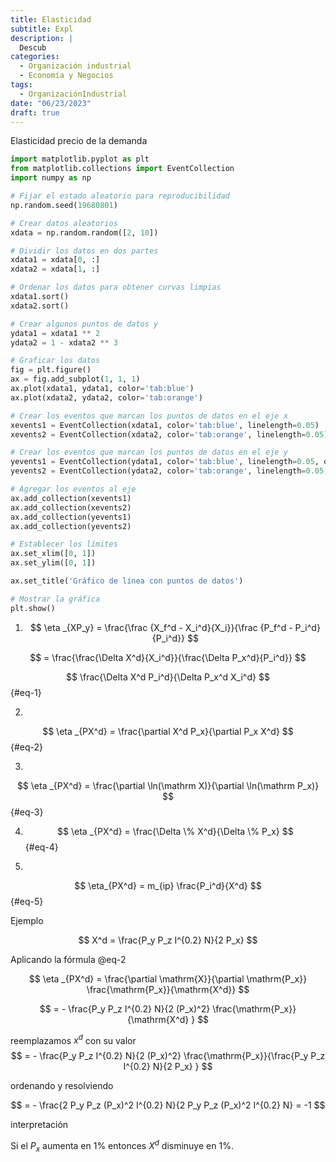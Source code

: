 ```yaml
---
title: Elasticidad
subtitle: Expl
description: |
  Descub
categories:
  - Organización industrial
  - Economía y Negocios
tags:
  - OrganizaciónIndustrial
date: "06/23/2023"
draft: true
---
```


Elasticidad precio de la demanda

```python

import matplotlib.pyplot as plt
from matplotlib.collections import EventCollection
import numpy as np

# Fijar el estado aleatorio para reproducibilidad
np.random.seed(19680801)

# Crear datos aleatorios
xdata = np.random.random([2, 10])

# Dividir los datos en dos partes
xdata1 = xdata[0, :]
xdata2 = xdata[1, :]

# Ordenar los datos para obtener curvas limpias
xdata1.sort()
xdata2.sort()

# Crear algunos puntos de datos y
ydata1 = xdata1 ** 2
ydata2 = 1 - xdata2 ** 3

# Graficar los datos
fig = plt.figure()
ax = fig.add_subplot(1, 1, 1)
ax.plot(xdata1, ydata1, color='tab:blue')
ax.plot(xdata2, ydata2, color='tab:orange')

# Crear los eventos que marcan los puntos de datos en el eje x
xevents1 = EventCollection(xdata1, color='tab:blue', linelength=0.05)
xevents2 = EventCollection(xdata2, color='tab:orange', linelength=0.05)

# Crear los eventos que marcan los puntos de datos en el eje y
yevents1 = EventCollection(ydata1, color='tab:blue', linelength=0.05, orientation='vertical')
yevents2 = EventCollection(ydata2, color='tab:orange', linelength=0.05, orientation='vertical')

# Agregar los eventos al eje
ax.add_collection(xevents1)
ax.add_collection(xevents2)
ax.add_collection(yevents1)
ax.add_collection(yevents2)

# Establecer los límites
ax.set_xlim([0, 1])
ax.set_ylim([0, 1])

ax.set_title('Gráfico de línea con puntos de datos')

# Mostrar la gráfica
plt.show()

```

1.  
$$
\eta _{XP_y} = \frac{\frac {X_f^d - X_i^d}{X_i}}{\frac {P_f^d - P_i^d}{P_i^d}}
$$

$$
= \frac{\frac{\Delta X^d}{X_i^d}}{\frac{\Delta P_x^d}{P_i^d}}
$$

$$
\frac{\Delta X^d P_i^d}{\Delta P_x^d X_i^d}
$$ {#eq-1}

2.  

$$
\eta _{PX^d} = \frac{\partial X^d P_x}{\partial P_x X^d}
$$ {#eq-2}

3.  

$$
\eta _{PX^d} = \frac{\partial \ln(\mathrm X)}{\partial  \ln(\mathrm P_x)}
$$ {#eq-3}

4.   
$$
\eta _{PX^d} = \frac{\Delta \% X^d}{\Delta \% P_x}
$$ {#eq-4}

1.  

$$
\eta_{PX^d} = m_{ip} \frac{P_i^d}{X^d}
$$ {#eq-5}

Ejemplo

$$
X^d = \frac{P_y P_z I^{0.2} N}{2 P_x}
$$

Aplicando la fórmula @eq-2

$$ 
\eta _{PX^d} = \frac{\partial \mathrm{X}}{\partial \mathrm{P_x}} \frac{\mathrm{P_x}}{\mathrm{X^d}} 
$$

$$
= - \frac{P_y P_z I^{0.2} N}{2 (P_x)^2} \frac{\mathrm{P_x}}{\mathrm{X^d} }
$$

reemplazamos $x^d$ con su valor 
$$
= - \frac{P_y P_z I^{0.2} N}{2 (P_x)^2} \frac{\mathrm{P_x}}{\frac{P_y P_z I^{0.2} N}{2 P_x} }
$$

ordenando y resolviendo

$$
= - \frac{2 P_y P_z (P_x)^2 I^{0.2} N}{2 P_y P_z (P_x)^2 I^{0.2} N} = -1
$$

interpretación

Si el $P_x$ aumenta en 1% entonces $X^d$ disminuye en 1%.
